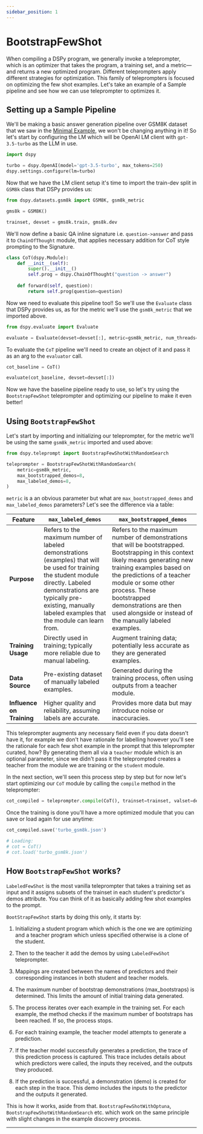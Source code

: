 ```yaml
---
sidebar_position: 1
---
```



# BootstrapFewShot

When compiling a DSPy program, we generally invoke a teleprompter, which is an optimizer that takes the program, a training set, and a metric—and returns a new optimized program. Different teleprompters apply different strategies for optimization. This family of teleprompters is focused on optimizing the few shot examples. Let's take an example of a Sample pipeline and see how we can use teleprompter to optimizes it.

## Setting up a Sample Pipeline

We'll be making a basic answer generation pipeline over GSM8K dataset that we saw in the [Minimal Example](https://dspy-docs.vercel.app/docs/quick-start/minimal-example), we won't be changing anything in it! So let's start by configuring the LM which will be OpenAI LM client with `gpt-3.5-turbo` as the LLM in use.

```python
import dspy

turbo = dspy.OpenAI(model='gpt-3.5-turbo', max_tokens=250)
dspy.settings.configure(lm=turbo)
```

Now that we have the LM client setup it's time to import the train-dev split in `GSM8k` class that DSPy provides us:

```python
from dspy.datasets.gsm8k import GSM8K, gsm8k_metric

gms8k = GSM8K()

trainset, devset = gms8k.train, gms8k.dev
```

We'll now define a basic QA inline signature i.e. `question->answer` and pass it to `ChainOfThought` module, that applies necessary addition for CoT style prompting to the Signature.

```python
class CoT(dspy.Module):
    def __init__(self):
        super().__init__()
        self.prog = dspy.ChainOfThought("question -> answer")
    
    def forward(self, question):
        return self.prog(question=question)
```

Now we need to evaluate this pipeline too!! So we'll use the `Evaluate` class that DSPy provides us, as for the metric we'll use the `gsm8k_metric` that we imported above.

```python
from dspy.evaluate import Evaluate

evaluate = Evaluate(devset=devset[:], metric=gsm8k_metric, num_threads=NUM_THREADS, display_progress=True, display_table=False)
```

To evaluate the `CoT` pipeline we'll need to create an object of it and pass it as an arg to the `evaluator` call.

```python
cot_baseline = CoT()

evaluate(cot_baseline, devset=devset[:])
```

Now we have the baseline pipeline ready to use, so let's try using the `BootstrapFewShot` teleprompter and optimizing our pipeline to make it even better!

## Using `BootstrapFewShot`

Let's start by importing and initializing our teleprompter, for the metric we'll be using the same `gsm8k_metric` imported and used above:

```python
from dspy.teleprompt import BootstrapFewShotWithRandomSearch

teleprompter = BootstrapFewShotWithRandomSearch(
    metric=gsm8k_metric, 
    max_bootstrapped_demos=8, 
    max_labeled_demos=8,
)
```

`metric` is a an obvious parameter but what are `max_bootstrapped_demos` and `max_labeled_demos` parameters? Let's see the difference via a table:

| Feature               | `max_labeled_demos`                                  | `max_bootstrapped_demos`                             |
|-----------------------|------------------------------------------------------|------------------------------------------------------|
| **Purpose**           | Refers to the maximum number of labeled demonstrations (examples) that will be used for training the student module directly. Labeled demonstrations are typically pre-existing, manually labeled examples that the module can learn from. | Refers to the maximum number of demonstrations that will be bootstrapped. Bootstrapping in this context likely means generating new training examples based on the predictions of a teacher module or some other process. These bootstrapped demonstrations are then used alongside or instead of the manually labeled examples. |
| **Training Usage**    | Directly used in training; typically more reliable due to manual labeling. | Augment training data; potentially less accurate as they are generated examples. |
| **Data Source**       | Pre-existing dataset of manually labeled examples.   | Generated during the training process, often using outputs from a teacher module. |
| **Influence on Training** | Higher quality and reliability, assuming labels are accurate. | Provides more data but may introduce noise or inaccuracies. |

This teleprompter augments any necessary field even if you data doesn't have it, for example we don't have rationale for labelling however you'll see the rationale for each few shot example in the prompt that this teleprompter curated, how? By generating them all via a `teacher` module which is an optional parameter, since we didn't pass it the teleprompted creates a teacher from the module we are training or the `student` module. 

In the next section, we'll seen this process step by step but for now let's start optimizing our `CoT` module by calling the `compile` method in the teleprompter:

```python
cot_compiled = teleprompter.compile(CoT(), trainset=trainset, valset=devset)
```

Once the training is done you'll have a more optimized module that you can save or load again for use anytime:

```python
cot_compiled.save('turbo_gsm8k.json')

# Loading:
# cot = CoT()
# cot.load('turbo_gsm8k.json')
```

## How `BootstrapFewShot` works?

`LabeledFewShot` is the most vanilla teleprompter that takes a training set as input and it assigns subsets of the trainset in each student's predictor's demos attribute. You can think of it as basically adding few shot examples to the prompt.

`BootStrapFewShot` starts by doing this only, it starts by:
1. Initializing a student program which which is the one we are optimizing and a teacher program which unless specified otherwise is a clone of the student.

2. Then to the teacher it add the demos by using `LabeledFewShot` teleprompter.

3. Mappings are created between the names of predictors and their corresponding instances in both student and teacher models.

4. The maximum number of bootstrap demonstrations (max_bootstraps) is determined. This limits the amount of initial training data generated.

5. The process iterates over each example in the training set. For each example, the method checks if the maximum number of bootstraps has been reached. If so, the process stops.

6. For each training example, the teacher model attempts to generate a prediction.

7. If the teacher model successfully generates a prediction, the trace of this prediction process is captured. This trace includes details about which predictors were called, the inputs they received, and the outputs they produced.

8. If the prediction is successful, a demonstration (demo) is created for each step in the trace. This demo includes the inputs to the predictor and the outputs it generated.

This is how it works, aside from that. `BootstrapFewShotWithOptuna`, `BootstrapFewShotWithRandomSearch` etc. which work on the same principle with slight changes in the example discovery process.

***

<AuthorDetails name="Herumb Shandilya"/>